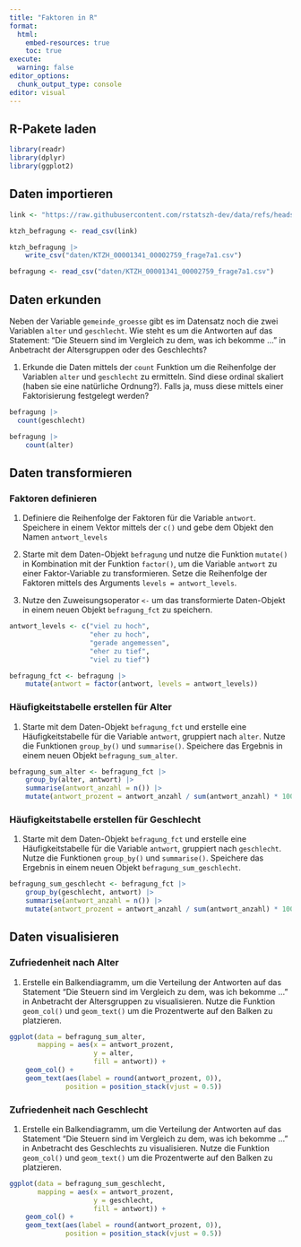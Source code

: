 ```yaml
---
title: "Faktoren in R"
format:
  html:
    embed-resources: true
    toc: true
execute:
  warning: false
editor_options: 
  chunk_output_type: console
editor: visual
---
```


## R-Pakete laden

```r
library(readr)
library(dplyr)
library(ggplot2)
```

## Daten importieren

```r

link <- "https://raw.githubusercontent.com/rstatszh-dev/data/refs/heads/main/data/ktzh-bevoelkerungsbefragung-zufriedenheit/KTZH_00001341_00002759_frage7a1.csv"

ktzh_befragung <- read_csv(link)

ktzh_befragung |> 
    write_csv("daten/KTZH_00001341_00002759_frage7a1.csv")

befragung <- read_csv("daten/KTZH_00001341_00002759_frage7a1.csv")
```

## Daten erkunden

Neben der Variable `gemeinde_groesse` gibt es im Datensatz noch die zwei Variablen `alter` und `geschlecht`. Wie steht es um die Antworten auf das Statement: "Die Steuern sind im Vergleich zu dem, was ich bekomme ..." in Anbetracht der Altersgruppen oder des Geschlechts?

1.  Erkunde die Daten mittels der `count` Funktion um die Reihenfolge der Variablen `alter` und `geschlecht` zu ermitteln. Sind diese ordinal skaliert (haben sie eine natürliche Ordnung?). Falls ja, muss diese mittels einer Faktorisierung festgelegt werden?

```r
befragung |> 
  count(geschlecht)

befragung |> 
    count(alter) 
```

## Daten transformieren

### Faktoren definieren

1.  Definiere die Reihenfolge der Faktoren für die Variable `antwort`. Speichere in einem Vektor mittels der `c()` und gebe dem Objekt den Namen `antwort_levels`

2.  Starte mit dem Daten-Objekt `befragung` und nutze die Funktion `mutate()` in Kombination mit der Funktion `factor()`, um die Variable `antwort` zu einer Faktor-Variable zu transformieren. Setze die Reihenfolge der Faktoren mittels des Arguments `levels = antwort_levels`.

3.  Nutze den Zuweisungsoperator `<-` um das transformierte Daten-Objekt in einem neuen Objekt `befragung_fct` zu speichern.

```r

antwort_levels <- c("viel zu hoch", 
                    "eher zu hoch", 
                    "gerade angemessen", 
                    "eher zu tief", 
                    "viel zu tief")

befragung_fct <- befragung |>
    mutate(antwort = factor(antwort, levels = antwort_levels)) 
```

### Häufigkeitstabelle erstellen für Alter

1.  Starte mit dem Daten-Objekt `befragung_fct` und erstelle eine Häufigkeitstabelle für die Variable `antwort`, gruppiert nach `alter`. Nutze die Funktionen `group_by()` und `summarise()`. Speichere das Ergebnis in einem neuen Objekt `befragung_sum_alter`.

```r
befragung_sum_alter <- befragung_fct |> 
    group_by(alter, antwort) |> 
    summarise(antwort_anzahl = n()) |> 
    mutate(antwort_prozent = antwort_anzahl / sum(antwort_anzahl) * 100)
```

### Häufigkeitstabelle erstellen für Geschlecht

1.  Starte mit dem Daten-Objekt `befragung_fct` und erstelle eine Häufigkeitstabelle für die Variable `antwort`, gruppiert nach `geschlecht`. Nutze die Funktionen `group_by()` und `summarise()`. Speichere das Ergebnis in einem neuen Objekt `befragung_sum_geschlecht`.

```r
befragung_sum_geschlecht <- befragung_fct |> 
    group_by(geschlecht, antwort) |> 
    summarise(antwort_anzahl = n()) |> 
    mutate(antwort_prozent = antwort_anzahl / sum(antwort_anzahl) * 100)
```

## Daten visualisieren

### Zufriedenheit nach Alter

1.  Erstelle ein Balkendiagramm, um die Verteilung der Antworten auf das Statement "Die Steuern sind im Vergleich zu dem, was ich bekomme ..." in Anbetracht der Altersgruppen zu visualisieren. Nutze die Funktion `geom_col()` und `geom_text()` um die Prozentwerte auf den Balken zu platzieren.

```r
ggplot(data = befragung_sum_alter,
       mapping = aes(x = antwort_prozent, 
                     y = alter, 
                     fill = antwort)) +
    geom_col() +
    geom_text(aes(label = round(antwort_prozent, 0)),  
              position = position_stack(vjust = 0.5)) 
```

### Zufriedenheit nach Geschlecht

1.  Erstelle ein Balkendiagramm, um die Verteilung der Antworten auf das Statement "Die Steuern sind im Vergleich zu dem, was ich bekomme ..." in Anbetracht des Geschlechts zu visualisieren. Nutze die Funktion `geom_col()` und `geom_text()` um die Prozentwerte auf den Balken zu platzieren.

```r
ggplot(data = befragung_sum_geschlecht,
       mapping = aes(x = antwort_prozent, 
                     y = geschlecht, 
                     fill = antwort)) +
    geom_col() +
    geom_text(aes(label = round(antwort_prozent, 0)),  
              position = position_stack(vjust = 0.5))
```
